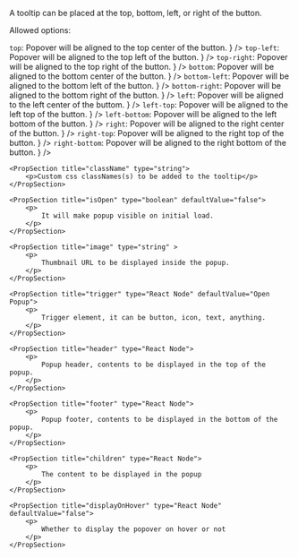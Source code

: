 
<PackageInstallGuide packageName="@wpmudev/sui-popover" />

<Section title="Props" border={true}>
	<PropSection title="position" type="string" defaultValue="top">
			<p>
				A tooltip can be placed at the top, bottom, left, or right of the
				button.
			</p>
			<p>Allowed options:</p>
			<List>
				<span
					label={
						<>
							<Code small={true}>top</Code>: Popover will be aligned
							to the top center of the button.
						</>
					}
				/>
				<span
					label={
						<>
							<Code small={true}>top-left</Code>: Popover will be
							aligned to the top left of the button.
						</>
					}
				/>
				<span
					label={
						<>
							<Code small={true}>top-right</Code>: Popover will be
							aligned to the top right of the button.
						</>
					}
				/>
				<span
					label={
						<>
							<Code small={true}>bottom</Code>: Popover will be
							aligned to the bottom center of the button.
						</>
					}
				/>
				<span
					label={
						<>
							<Code small={true}>bottom-left</Code>: Popover will be
							aligned to the bottom left of the button.
						</>
					}
				/>
				<span
					label={
						<>
							<Code small={true}>bottom-right</Code>: Popover will be
							aligned to the bottom right of the button.
						</>
					}
				/>
				<span
					label={
						<>
							<Code small={true}>left</Code>: Popover will be aligned
							to the left center of the buttom.
						</>
					}
				/>
				<span
					label={
						<>
							<Code small={true}>left-top</Code>: Popover will be
							aligned to the left top of the button.
						</>
					}
				/>
				<span
					label={
						<>
							<Code small={true}>left-bottom</Code>: Popover will be
							aligned to the left bottom of the button.
						</>
					}
				/>
				<span
					label={
						<>
							<Code small={true}>right</Code>: Popover will be aligned
							to the right center of the button.
						</>
					}
				/>
				<span
					label={
						<>
							<Code small={true}>right-top</Code>: Popover will be
							aligned to the right top of the button.
						</>
					}
				/>
				<span
					label={
						<>
							<Code small={true}>right-bottom</Code>: Popover will be
							aligned to the right bottom of the button.
						</>
					}
				/>
			</List>
	</PropSection>
	
	<PropSection title="className" type="string">
		<p>Custom css classNames(s) to be added to the tooltip</p>
	</PropSection>
	
	<PropSection title="isOpen" type="boolean" defaultValue="false">
		<p>
			It will make popup visible on initial load.
		</p>
	</PropSection>
	
	<PropSection title="image" type="string" >
		<p>
			Thumbnail URL to be displayed inside the popup.
		</p>
	</PropSection>
	
	<PropSection title="trigger" type="React Node" defaultValue="Open Popup">
		<p>
			Trigger element, it can be button, icon, text, anything.
		</p>
	</PropSection>
	
	<PropSection title="header" type="React Node">
		<p>
			Popup header, contents to be displayed in the top of the popup.
		</p>
	</PropSection>
	
	<PropSection title="footer" type="React Node">
		<p>
			Popup footer, contents to be displayed in the bottom of the popup.
		</p>
	</PropSection>
	
	<PropSection title="children" type="React Node">
		<p>
			The content to be displayed in the popup
		</p>
	</PropSection>

	<PropSection title="displayOnHover" type="React Node" defaultValue="false">
		<p>
			Whether to display the popover on hover or not
		</p>
	</PropSection>
</Section>
